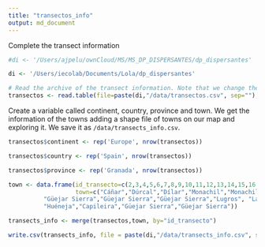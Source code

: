 ```yaml
---
title: "transectos_info"
output: md_document
---
```


Complete the transect information

```r
#di <- '/Users/ajpelu/ownCloud/MS/MS_DP_DISPERSANTES/dp_dispersantes'

di <- '/Users/iecolab/Documents/Lola/dp_dispersantes'

# Read the archive of the transect information. Note that we change the encoding. 
transectos <- read.table(file=paste(di,"/data/transectos.csv", sep=""), header=TRUE, sep=",", fileEncoding='UTF-8')
```

Create a variable called continent, country, province and town. We get the information of the towns adding a shape file of towns on our map and exploring it. We save it as `/data/transects_info.csv`. 

```r

transectos$continent <- rep('Europe', nrow(transectos))

transectos$country <- rep('Spain', nrow(transectos))

transectos$province <- rep('Granada', nrow(transectos))

town <- data.frame(id_transecto=c(2,3,4,5,6,7,8,9,10,11,12,13,14,15,16,17),
                   town=c("Cáñar","Dúrcal","Dílar","Monachil","Monachil","Güejar Sierra","Güejar Sierra",
          "Güejar Sierra","Güejar Sierra","Güejar Sierra","Lugros",	"Lanteira",
          "Huéneja","Capileira","Güejar Sierra","Güejar Sierra"))

transects_info <- merge(transectos,town, by="id_transecto")

write.csv(transects_info, file = paste(di,"/data/transects_info.csv", sep=""), row.names=FALSE, quote= FALSE)

``` 
